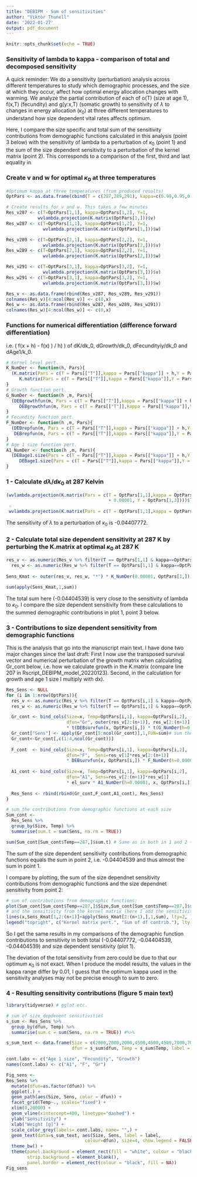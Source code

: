 ```yaml
---
title: "DEBIPM - Sum of sensitivities"
author: "Viktor Thunell"
date: '2022-01-27'
output: pdf_document
---
```


```r
knitr::opts_chunk$set(echo = TRUE)
```

### Sensitivity of lambda to kappa - comparison of total and decomposed sensitivity

A quick reminder: We do a sensitivity (perturbation) analysis across different temperatures to study which demographic processes, and the size at which they occur, affect how optimal energy allocation changes with warming. We analyze the partial contribution of each of o(T) (size at age 1), f(x,T) (fecundity) and g(y:x,T) (somatic growth) to sensitivity of $\lambda$ to changes in energy allocation ($\kappa_0$) at three different temperatures to understand how size dependent vital rates affects optimum.

Here, I compare the size specific and total sum of the sensitivity contributions from demographic functions calculated in this analysis (point 3 below) with the sensitivity of lambda to a perturbation of $\kappa_0$ (point 1) and the sum of the size dependent sensitivity to a perturbation of the kernel matrix (point 2). This corresponds to a comparison of the first, third and last equality in

```{=Latex}
\begin{align}\label{sensitkappa}
\frac{d \lambda}{d\kappa_0}&=\sum_{i=1}^{n+1}\sum_{j=1}^{n+1}\frac{d \lambda}{dK_{ij}}\frac{d K_{ij}}{d\kappa_0}\\
&=\sum_{i=1}^{n+1}\sum_{j=1}^{n+1}v_iw_j\frac{d K_{ij}}{d\kappa_0}\\
&=\sum_{j=2}^{n+1}v_1w_ja_j\frac{df_j}{d\kappa_0}+\sum_{i=2}^{n+1}v_iw_1a_1\frac{dg_{i1}}{d\kappa_0}+\sum_{i=2}^{n+1}\sum_{j=2}^{n+1}v_iw_ja_j\frac{dg_{ij}}{d\kappa_0}.
\end{align}
```

### Create v and w for optimal $\kappa_0$ at three temperatures
```r
#Optimum kappa at three temperatures (from produced results)
OptPars <- as.data.frame(cbind(T = c(287,289,291), kappa=c(0.99,0.95,0.92), Y=c(1,1,1)))

# Create results for v and w. This takes a few minutes
Res_v287 <- c(T=OptPars[1,1], kappa=OptPars[1,2], Y=1,
            wvlambda.projection(K.matrix(OptPars[1,]))$v)
Res_w287 <- c(T=OptPars[1,1], kappa=OptPars[1,2], Y=1,
              wvlambda.projection(K.matrix(OptPars[1,]))$w)

Res_v289 <- c(T=OptPars[2,1], kappa=OptPars[2,2], Y=1,
              wvlambda.projection(K.matrix(OptPars[2,]))$v)
Res_w289 <- c(T=OptPars[2,1], kappa=OptPars[2,2], Y=1,
              wvlambda.projection(K.matrix(OptPars[2,]))$w)

Res_v291 <- c(T=OptPars[3,1], kappa=OptPars[3,2], Y=1,
              wvlambda.projection(K.matrix(OptPars[3,]))$v)
Res_w291 <- c(T=OptPars[3,1], kappa=OptPars[3,2], Y=1,
              wvlambda.projection(K.matrix(OptPars[3,]))$w)

Res_v <- as.data.frame(rbind(Res_v287, Res_v289, Res_v291))
colnames(Res_v)[4:ncol(Res_v)] <- c(0,x)
Res_w <- as.data.frame(rbind(Res_w287, Res_w289, Res_w291))
colnames(Res_w)[4:ncol(Res_w)] <- c(0,x)

```

### Functions for numerical differentiation (difference forward differentiation)

i.e. ( f(x + h) - f(x) ) / h) ) of dK/dk_0, dGrowth/dk_0, dFecundityiy/dk_0 and dAge1/k_0.

```r
# Kernel level pert.
K_NumDer <- function(h, Pars){
  (K.matrix(Pars = c(T = Pars[["T"]],kappa = Pars[["kappa"]] + h,Y = Pars[["Y"]])) -
     K.matrix(Pars = c(T = Pars[["T"]],kappa = Pars[["kappa"]],Y = Pars[["Y"]])))/h
}
# Growth function pert.
G_NumDer <- function(h ,m, Pars){
  (DEBgrowthfun(m, Pars = c(T = Pars[["T"]],kappa = Pars[["kappa"]] + h,Y = Pars[["Y"]])) -
     DEBgrowthfun(m, Pars = c(T = Pars[["T"]],kappa = Pars[["kappa"]],Y = Pars[["Y"]])))/h
} 
# Fecundity function pert.
F_NumDer <- function(h ,m, Pars){
  (DEBrepfun(m, Pars = c(T = Pars[["T"]],kappa = Pars[["kappa"]] + h,Y = Pars[["Y"]])) - 
   DEBrepfun(m, Pars = c(T = Pars[["T"]],kappa = Pars[["kappa"]],Y = Pars[["Y"]])))/h
}
# Age 1 size function pert.
A1_NumDer <- function(h ,m, Pars){
  (DEBage1.size(Pars = c(T = Pars[["T"]],kappa = Pars[["kappa"]] + h,Y = Pars[["Y"]])) - 
     DEBage1.size(Pars = c(T = Pars[["T"]],kappa = Pars[["kappa"]],Y = Pars[["Y"]])))/h
}
```

### 1 - Calculate $d\lambda/d\kappa_0$ at 287 Kelvin

```r
(wvlambda.projection(K.matrix(Pars = c(T = OptPars[1,1],kappa = OptPars[1,2]
                                       + 0.00001, Y = OptPars[1,3])))$lam
 - 
 wvlambda.projection(K.matrix(Pars = c(T = OptPars[1,1],kappa = OptPars[1,2], Y = OptPars[1,3])))$lam) / 0.00001

```
The sensitivity of $\lambda$ to a perturbation of $\kappa_0$ is -0.04407772.

### 2 - Calculate total size dependent sensitivity at 287 K by perturbing the K.matrix at optimal $\kappa_0$ at 287 K

```r
res_v <- as.numeric(Res_v %>% filter(T == OptPars[1,1] & kappa==OptPars[1,2]))[4:ncol(Res_v)]
  res_w <- as.numeric(Res_w %>% filter(T == OptPars[1,1] & kappa==OptPars[1,2]))[4:ncol(Res_w)]
  
Sens_Kmat <- outer(res_v, res_w, "*") * K_NumDer(0.00001, OptPars[1,])

sum(apply(Sens_Kmat,1,sum))
```

The total sum here (-0.04404539) is very close to the sensitivity of lambda to $\kappa_0$. I compare the size dependent sensitivity from these calculations to the summed demographic contributions in plot 1, point 3 below.

### 3 - Contributions to size dependent sensitivity from demographic functions

This is the analysis that go into the manuscript main text. I have done two major changes since the last draft: First I now use the transposed survival vector and numerical perturbation of the growth matrix when calculating Gr_cont below, i.e. how we calculate growth in the K.matrix (compare line 207 in Rscript_DEBIPM_model_20220123). Second, in the calculation for growth and age 1 size I multiply with dx). 

```r
Res_Sens <- NULL
for (i in 1:nrow(OptPars)){
  res_v <- as.numeric(Res_v %>% filter(T == OptPars[i,1] & kappa==OptPars[i,2]))[4:ncol(Res_v)]
  res_w <- as.numeric(Res_w %>% filter(T == OptPars[i,1] & kappa==OptPars[i,2]))[4:ncol(Res_w)]

  Gr_cont <- bind_cols(Size=x, Temp=OptPars[i,1], kappa=OptPars[i,2], 
                       dfun="Gr", outer(res_v[2:(n+1)], res_w[2:(n+1)], "*") 
                       * t(DEBsurvfun(x, OptPars[i,]) * t(G_NumDer(h=0.00001, x, OptPars[i,])))*dx)
  Gr_cont["Sens"] <- apply(Gr_cont[5:ncol(Gr_cont)],1,FUN=sum)# sum the distribution y to get sensitivity for each size 
  Gr_cont<-Gr_cont[,c(1:4,ncol(Gr_cont))]
  
  F_cont  <- bind_cols(Size=x, Temp=OptPars[i,1], kappa=OptPars[i,2],
                       dfun="F",  Sens=res_v[1]*res_w[2:(n+1)] 
                       * DEBsurvfun(x, OptPars[i,]) * F_NumDer(h=0.00001, x, OptPars[i,]))
  
  A1_cont <- bind_cols(Size=x, Temp=OptPars[i,1], kappa=OptPars[i,2], 
                       dfun="A1", Sens=res_v[2:(n+1)]*res_w[1] 
                       * el_surv * A1_NumDer(h=0.00001, x, OptPars[i,])*dx)
  
  Res_Sens <- rbind(rbind(Gr_cont,F_cont,A1_cont), Res_Sens) 
}

# sum the contributions from demographic functions at each size
Sum_cont <- 
  Res_Sens %>%           
  group_by(Size, Temp) %>%
  summarise(sum.t = sum(Sens, na.rm = TRUE))

sum(Sum_cont[Sum_cont$Temp==287,]$sum.t) # Same as in both in 1 and 2 ~ -0.04404539
```

The sum of the size dependent sensitivity contributions from demographic functions equals the sum in point 2, i.e. -0.04404539 and thus almost the sum in point 1.

I compare by plotting, the sum of the size dependnet sensitivity contributions from demographic functions and the size dependnet sensitivity from point 2:

```r
# sum of contributions from demographic functions:
plot(Sum_cont[Sum_cont$Temp==287,]$Size,Sum_cont[Sum_cont$Temp==287,]$sum.t, type = "l", col="red", main = "plot 1")
# and the sensitivity from the kernel matrix (here I add the sensitivity contribution from fecundity (first row) to the rest of the sensitivity):
lines(x,Sens_Kmat[1,2:(n+1)]+apply(Sens_Kmat[2:(n+1),],1,sum), lty=2, lwd=2)
legend("topright", c("Kernel matrix pert.", "Sum of df contrib."), lty = c(1,1), col = c("black", "red"))
```


So I get the same results in my comparisons of the demographic function contributions to sensitivity in both total (-0.04407772, -0.04404539, -0.04404539) and size dependent sensitivity (plot 1). 

The deviation of the total sensitivity from zero could be due to that our optimum $\kappa_0$ is not exact. When I produce the model results, the values in the kappa range differ by 0.01, I guess that the optimum kappa used in the sensitivity analyses may not be precise enough to sum to zero.


### 4 - Resulting sensitivity contributions (figure 5 main text)

```r
library(tidyverse) # gglot etc.

# sum of size depdenent sensitivities
s_sum <- Res_Sens %>%
  group_by(dfun, Temp) %>%
  summarise(sum.c = sum(Sens, na.rm = TRUE)) #%>%

s_sum_text <- data.frame(Size = c(2000,2000,2000,4500,4500,4500,7000,7000,7000), Sens = 0.075,
                         dfun = s_sum$dfun, Temp = s_sum$Temp, label = round(s_sum$sum.c,4))

cont.labs <- c("Age 1 size", "Fecundity", "Growth")
names(cont.labs) <- c("A1", "F", "Gr") 

Fig_sens <-
Res_Sens %>%
  mutate(dfun=as.factor(dfun)) %>%
  ggplot(.) +
  geom_path(aes(Size, Sens, color = dfun)) +
  facet_grid(Temp~., scales="fixed") +
  xlim(0,20000) +
  geom_vline(xintercept=400, linetype="dashed") +
  ylab("Sensitivity") +
  xlab("Weight [g]") +
  scale_color_grey(labels= cont.labs, name= "",) +
  geom_text(data=s_sum_text, aes(Size, Sens, label = label, 
                              colour=dfun), size=4, show.legend = FALSE) +
  theme_bw() +
  theme(panel.background = element_rect(fill = "white", colour = "black"),
        strip.background = element_blank(),
        panel.border = element_rect(colour = "black", fill = NA))
Fig_sens
```
